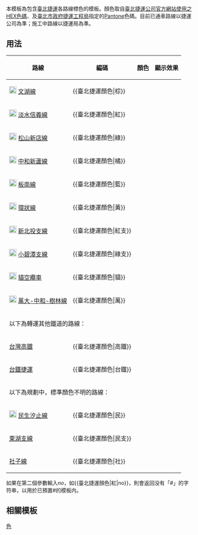 <noinclude>{{template doc page viewed directly}}</noinclude>
本模板為包含[[臺北捷運]]各路線標色的模板。顏色取自[[臺北捷運公司]][https://www.metro.taipei/ 官方網站使用之HEX色碼]、及[[臺北市政府捷運工程局]]指定的[[彩通|Pantone]]色碼。目前已通車路線以捷運公司為準；施工中路線以捷運局為準。

== 用法 ==
{| class="wikitable"
|- 
! 路線 || 編碼 || 顏色 || 顯示效果
|- 
| [[File:Taipei Metro Line BR.svg|20px]] [[文湖線]] || <nowiki>{{臺北捷運顏色|棕}}</nowiki> || {{台北捷運顏色|棕}} || {{colorbox|{{台北捷運顏色|棕}}|border=none}}
|- 
| [[File:Taipei Metro Line R.svg|20px]] [[淡水信義線]] || <nowiki>{{臺北捷運顏色|紅}}</nowiki> || {{台北捷運顏色|紅}} || {{colorbox|{{台北捷運顏色|紅}}|border=none}}
|- 
| [[File:Taipei Metro Line G.svg|20px]] [[松山新店線]] || <nowiki>{{臺北捷運顏色|綠}}</nowiki> || {{台北捷運顏色|綠}} || {{colorbox|{{台北捷運顏色|綠}}|border=none}}
|- 
| [[File:Taipei Metro Line O.svg|20px]] [[中和新蘆線]] || <nowiki>{{臺北捷運顏色|橘}}</nowiki> || {{台北捷運顏色|橘}} || {{colorbox|{{台北捷運顏色|橘}}|border=none}}
|- 
| [[File:Taipei Metro Line BL.svg|20px]] [[板南線]] || <nowiki>{{臺北捷運顏色|藍}}</nowiki> || {{台北捷運顏色|藍}} || {{colorbox|{{台北捷運顏色|藍}}|border=none}}
|-
| [[File:Taipei Metro Line Y.svg|20px]] [[環狀線 (台北捷運)|環狀線]] || <nowiki>{{臺北捷運顏色|黃}}</nowiki> || {{台北捷運顏色|黃}} || {{colorbox|{{台北捷運顏色|黃}}|border=none}}
|- 
| [[File:Taipei Metro Line Xinbeitou Branch.svg|20px]] [[新北投支線]] || <nowiki>{{臺北捷運顏色|紅支}}</nowiki> || {{台北捷運顏色|紅支}} || {{colorbox|{{台北捷運顏色|紅支}}|border=none}}
|- 
| [[File:Taipei Metro Line Xiaobitan Branch.svg|20px]] [[小碧潭支線]] || <nowiki>{{臺北捷運顏色|綠支}}</nowiki> || {{台北捷運顏色|綠支}} || {{colorbox|{{台北捷運顏色|綠支}}|border=none}}
|- 
| [[File:Maokong Gondola Logo(Logo Only).svg|20px]] [[貓空纜車]] || <nowiki>{{臺北捷運顏色|貓}}</nowiki> || {{台北捷運顏色|貓}} || {{colorbox|{{台北捷運顏色|貓}}|border=none}} 
|- 
| [[File:Taipei Metro Line Wanda Zhonghe Shulin.svg|20px]] [[萬大-中和-樹林線]] || <nowiki>{{臺北捷運顏色|萬}}</nowiki> || {{台北捷運顏色|萬}} || {{colorbox|{{台北捷運顏色|萬}}|border=none}}
|- 
! colspan=4 |以下為轉運其他鐵道的路線：
|- 
| [[台灣高鐵]] || <nowiki>{{臺北捷運顏色|</nowiki>高鐵<nowiki>}}</nowiki> || {{台北捷運顏色|高鐵}} || {{colorbox|{{台北捷運顏色|高鐵}}|border=none}}
|- 
| [[臺北鐵路地下化專案|台鐵捷運]] || <nowiki>{{臺北捷運顏色|</nowiki>台鐵<nowiki>}}</nowiki> || {{台北捷運顏色|台鐵}} || {{colorbox|{{台北捷運顏色|台鐵}}|border=none}}
|- 
! colspan=4 |以下為規劃中，標準顏色不明的路線：
|- 
| [[File:Taipei_Metro_Line_SB.png|20px]] [[民生汐止線]] || <nowiki>{{臺北捷運顏色|民}}</nowiki> || {{台北捷運顏色|民}} || {{colorbox|{{台北捷運顏色|民}}|border=none}}
|-
| [[東湖支線]] || <nowiki>{{臺北捷運顏色|民支}}</nowiki> || {{台北捷運顏色|民支}} || {{colorbox|{{台北捷運顏色|民支}}|border=none}}
|-  
| [[社子線]] || <nowiki>{{臺北捷運顏色|社}}</nowiki> || {{台北捷運顏色|社}} || {{colorbox|{{台北捷運顏色|社}}|border=none}}
|}
如果在第二個參數輸入''no''，如<nowiki>{{臺北捷運顏色|紅|no}}</nowiki>，則會返回没有「#」的字符串，以用於已預置#的模板内。

==相關模板==
{{bulleted list|
|[[Template:新北捷運顏色|新北捷運顏色]]
|[[Template:桃園捷運顏色|桃園捷運顏色]]
|[[Template:臺中捷運顏色|臺中捷運顏色]]
|[[Template:臺南捷運顏色|臺南捷運顏色]]
|[[Template:高雄捷運顏色|高雄捷運顏色]]
}}

<includeonly>
[[Category:台北捷運模板|色]]
</includeonly>